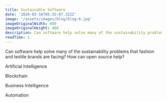```yaml
---
title: Sustainable Software
date: '2020-03-16T05:35:07.322Z'
image: '/assets/images/blog/blog-6.jpg'
imageOriginalWidth: 600
imageOriginalHeight: 400
description: Can software help solve many of the sustainability problems that fashion and textile brands are facing? How can open source help?
readTime: 1
---
```


Can software help solve many of the sustainability problems that fashion and textile brands are facing? How can open source help?

Artificial Intelligence

Blockchain

Business Intelligence

Automation


